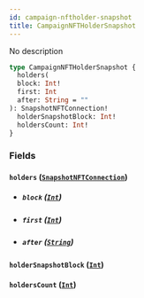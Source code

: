 ```yaml
---
id: campaign-nftholder-snapshot
title: CampaignNFTHolderSnapshot
---
```



No description

```graphql
type CampaignNFTHolderSnapshot {
  holders(
  block: Int!
  first: Int
  after: String = ""
): SnapshotNFTConnection!
  holderSnapshotBlock: Int!
  holdersCount: Int!
}
```


### Fields

#### `holders` ([`SnapshotNFTConnection`](../../references/objects/snapshot-nftconnection))


- ##### `block` ([`Int`](../../references/scalars/int))




- ##### `first` ([`Int`](../../references/scalars/int))




- ##### `after` ([`String`](../../references/scalars/string))




#### `holderSnapshotBlock` ([`Int`](../../references/scalars/int))




#### `holdersCount` ([`Int`](../../references/scalars/int))







